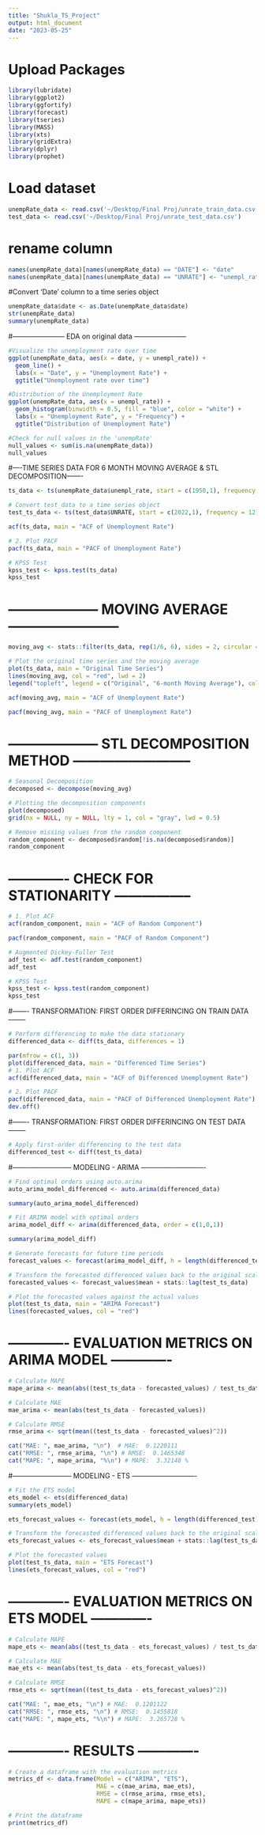 ```yaml
---
title: "Shukla_TS_Project"
output: html_document
date: "2023-05-25"
---
```


# Upload Packages

```r

library(lubridate)
library(ggplot2)
library(ggfortify)
library(forecast)
library(tseries)
library(MASS)
library(xts)
library(gridExtra)
library(dplyr)
library(prophet)

```

# Load dataset

```r
unempRate_data <- read.csv('~/Desktop/Final Proj/unrate_train_data.csv')
test_data <- read.csv('~/Desktop/Final Proj/unrate_test_data.csv')
```

# rename column
```r
names(unempRate_data)[names(unempRate_data) == "DATE"] <- "date"
names(unempRate_data)[names(unempRate_data) == "UNRATE"] <- "unempl_rate"

```

#Convert 'Date' column to a time series object
```r
unempRate_data$date <- as.Date(unempRate_data$date)
str(unempRate_data)
summary(unempRate_data)
```

#----------------------- EDA on original data -----------------------
```r
#Visualize the unemployment rate over time
ggplot(unempRate_data, aes(x = date, y = unempl_rate)) +
  geom_line() + 
  labs(x = "Date", y = "Unemployment Rate") + 
  ggtitle("Unemployment rate over time")
```

```r
#Distribution of the Unemployment Rate
ggplot(unempRate_data, aes(x = unempl_rate)) + 
  geom_histogram(binwidth = 0.5, fill = "blue", color = "white") + 
  labs(x = "Unemployment Rate", y = "Frequency") +
  ggtitle("Distribution of Unemployment Rate")
```

```r
#Check for null values in the 'unempRate'
null_values <- sum(is.na(unempRate_data))
null_values
```

#----TIME SERIES DATA FOR 6 MONTH MOVING AVERAGE & STL DECOMPOSITION-------

```r
ts_data <- ts(unempRate_data$unempl_rate, start = c(1950,1), frequency = 12)
```

```r
# Convert test_data to a time series object
test_ts_data <- ts(test_data$UNRATE, start = c(2022,1), frequency = 12)

```

```r
acf(ts_data, main = "ACF of Unemployment Rate")
```

```r
# 2. Plot PACF
pacf(ts_data, main = "PACF of Unemployment Rate")
```

```r
# KPSS Test
kpss_test <- kpss.test(ts_data)
kpss_test
```

# -------------------- MOVING AVERAGE ------------------------ 
```r
moving_avg <- stats::filter(ts_data, rep(1/6, 6), sides = 2, circular = TRUE)

```

```r
# Plot the original time series and the moving average
plot(ts_data, main = "Original Time Series")
lines(moving_avg, col = "red", lwd = 2)
legend("topleft", legend = c("Original", "6-month Moving Average"), col = c("black", "red"), lwd = c(1, 2))

```

```r
acf(moving_avg, main = "ACF of Unemployment Rate")
```
```r
pacf(moving_avg, main = "PACF of Unemployment Rate")
```

# -------------------- STL DECOMPOSITION METHOD  --------------------------
```r
# Seasonal Decomposition
decomposed <- decompose(moving_avg)
```
```r
# Plotting the decomposition components
plot(decomposed)
grid(nx = NULL, ny = NULL, lty = 1, col = "gray", lwd = 0.5)
```
```r
# Remove missing values from the random component
random_component <- decomposed$random[!is.na(decomposed$random)]
random_component
```

# ------------- CHECK FOR STATIONARITY  -----------------
```r
# 1. Plot ACF
acf(random_component, main = "ACF of Random Component")
```
```r
pacf(random_component, main = "PACF of Random Component")
```
```r
# Augmented Dickey-Fuller Test
adf_test <- adf.test(random_component)
adf_test
```
```r
# KPSS Test
kpss_test <- kpss.test(random_component)
kpss_test
```

#------- TRANSFORMATION: FIRST ORDER DIFFERINCING ON TRAIN DATA --------

```r
# Perform differencing to make the data stationary
differenced_data <- diff(ts_data, differences = 1)
```
```r
par(mfrow = c(1, 3))
plot(differenced_data, main = "Differenced Time Series")
# 1. Plot ACF
acf(differenced_data, main = "ACF of Differenced Unemployment Rate")

# 2. Plot PACF
pacf(differenced_data, main = "PACF of Differenced Unemployment Rate")
dev.off()
```

#------- TRANSFORMATION: FIRST ORDER DIFFERINCING ON TEST DATA --------
```r
# Apply first-order differencing to the test data
differenced_test <- diff(test_ts_data)
```

#-------------------------- MODELING - ARIMA ----------------------------

```r
# Find optimal orders using auto.arima
auto_arima_model_differenced <- auto.arima(differenced_data)
```
```r
summary(auto_arima_model_differenced)
```
```r
# Fit ARIMA model with optimal orders
arima_model_diff <- arima(differenced_data, order = c(1,0,1))
```
```r
summary(arima_model_diff)
```
```r
# Generate forecasts for future time periods
forecast_values <- forecast(arima_model_diff, h = length(differenced_test))

```
```r
# Transform the forecasted differenced values back to the original scale
forecasted_values <- forecast_values$mean + stats::lag(test_ts_data)
```
```r
# Plot the forecasted values against the actual values
plot(test_ts_data, main = "ARIMA Forecast")
lines(forecasted_values, col = "red")
```

# ------------- EVALUATION METRICS ON ARIMA MODEL -------------
```r
# Calculate MAPE
mape_arima <- mean(abs((test_ts_data - forecasted_values) / test_ts_data)) * 100

# Calculate MAE
mae_arima <- mean(abs(test_ts_data - forecasted_values))

# Calculate RMSE
rmse_arima <- sqrt(mean((test_ts_data - forecasted_values)^2))
```
```r
cat("MAE: ", mae_arima, "\n")  # MAE:  0.1220111
cat("RMSE: ", rmse_arima, "\n") # RMSE:  0.1465348
cat("MAPE: ", mape_arima, "%\n") # MAPE:  3.32148 %
```

#-------------------------- MODELING - ETS ----------------------------

```r
# Fit the ETS model
ets_model <- ets(differenced_data)
summary(ets_model)
```
```r
ets_forecast_values <- forecast(ets_model, h = length(differenced_test))

```
```r
# Transform the forecasted differenced values back to the original scale
ets_forecast_values <- ets_forecast_values$mean + stats::lag(test_ts_data)

```
```r
# Plot the forecasted values
plot(test_ts_data, main = "ETS Forecast")
lines(ets_forecast_values, col = "red")
```

# ------------- EVALUATION METRICS ON ETS MODEL -------------
```r
# Calculate MAPE
mape_ets <- mean(abs((test_ts_data - ets_forecast_values) / test_ts_data)) * 100

# Calculate MAE
mae_ets <- mean(abs(test_ts_data - ets_forecast_values))

# Calculate RMSE
rmse_ets <- sqrt(mean((test_ts_data - ets_forecast_values)^2))
```
```r
cat("MAE: ", mae_ets, "\n") # MAE:  0.1201122 
cat("RMSE: ", rmse_ets, "\n") # RMSE:  0.1455818
cat("MAPE: ", mape_ets, "%\n") # MAPE:  3.265728 %
```

# ------------- RESULTS -------------
```r
# Create a dataframe with the evaluation metrics
metrics_df <- data.frame(Model = c("ARIMA", "ETS"),
                         MAE = c(mae_arima, mae_ets),
                         RMSE = c(rmse_arima, rmse_ets),
                         MAPE = c(mape_arima, mape_ets))

# Print the dataframe
print(metrics_df)
```
```r

```
```r

```
```r

```
```r

```
```r

```
```r

```
```r

```
























































